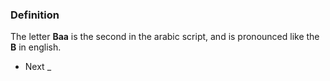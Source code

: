 === Definition ===

The letter '''Baa''' is the second in the arabic script, and is pronounced like the '''B''' in english.

* Next _